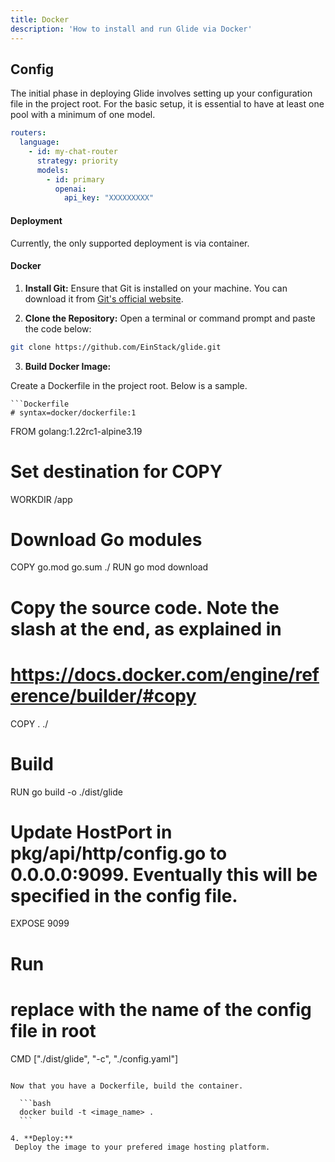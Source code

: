 ```yaml
---
title: Docker
description: 'How to install and run Glide via Docker'
---
```


## Config

The initial phase in deploying Glide involves setting up your configuration file in the project root. For the basic setup, it is essential to have at least one pool with a minimum of one model.
```yaml
routers:
  language:
    - id: my-chat-router
      strategy: priority
      models:
        - id: primary
          openai:
            api_key: "XXXXXXXXX"
```

#### Deployment

Currently, the only supported deployment is via container.

#### Docker

1. **Install Git:**
Ensure that Git is installed on your machine. You can download it from [Git's official website](https://git-scm.com/).

2. **Clone the Repository:**
Open a terminal or command prompt and paste the code below:

```bash
git clone https://github.com/EinStack/glide.git
   ```

3. **Build Docker Image:**

Create a Dockerfile in the project root. Below is a sample.

    ```Dockerfile
    # syntax=docker/dockerfile:1

FROM golang:1.22rc1-alpine3.19

# Set destination for COPY
WORKDIR /app

# Download Go modules
COPY go.mod go.sum ./
RUN go mod download

# Copy the source code. Note the slash at the end, as explained in
# https://docs.docker.com/engine/reference/builder/#copy
COPY . ./

# Build
RUN go build -o ./dist/glide

# Update HostPort in pkg/api/http/config.go to 0.0.0.0:9099. Eventually this will be specified in the config file.
EXPOSE 9099

# Run
# replace with the name of the config file in root
CMD ["./dist/glide", "-c", "./config.yaml"]
  ```

  Now that you have a Dockerfile, build the container.

    ```bash
    docker build -t <image_name> .
    ```

4. **Deploy:**
   Deploy the image to your prefered image hosting platform.


